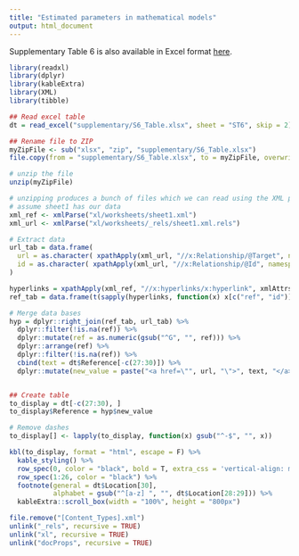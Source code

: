 ```yaml
---
title: "Estimated parameters in mathematical models"
output: html_document
---
```


Supplementary Table 6 is also available in Excel format [here]("./supplementary/S6_Table.xlsx").

```r
library(readxl)
library(dplyr)
library(kableExtra)
library(XML)
library(tibble)

## Read excel table
dt = read_excel("supplementary/S6_Table.xlsx", sheet = "ST6", skip = 2)

## Rename file to ZIP
myZipFile <- sub("xlsx", "zip", "supplementary/S6_Table.xlsx")
file.copy(from = "supplementary/S6_Table.xlsx", to = myZipFile, overwrite = T)

# unzip the file
unzip(myZipFile)

# unzipping produces a bunch of files which we can read using the XML package
# assume sheet1 has our data
xml_ref <- xmlParse("xl/worksheets/sheet1.xml")
xml_url <- xmlParse("xl/worksheets/_rels/sheet1.xml.rels")

# Extract data
url_tab = data.frame(
  url = as.character( xpathApply(xml_url, "//x:Relationship/@Target", namespaces = "x")),
  id = as.character( xpathApply(xml_url, "//x:Relationship/@Id", namespaces = "x"))
)

hyperlinks = xpathApply(xml_ref, "//x:hyperlinks/x:hyperlink", xmlAttrs, namespaces = "x")
ref_tab = data.frame(t(sapply(hyperlinks, function(x) x[c("ref", "id")])))

# Merge data bases
hyp = dplyr::right_join(ref_tab, url_tab) %>%
  dplyr::filter(!is.na(ref)) %>%
  dplyr::mutate(ref = as.numeric(gsub("^G", "", ref))) %>%
  dplyr::arrange(ref) %>%
  dplyr::filter(!is.na(ref)) %>%
  cbind(text = dt$Reference[-c(27:30)]) %>%
  dplyr::mutate(new_value = paste("<a href=\"", url, "\">", text, "</a>", sep = ""))


## Create table
to_display = dt[-c(27:30), ]
to_display$Reference = hyp$new_value

# Remove dashes
to_display[] <- lapply(to_display, function(x) gsub("^-$", "", x))

```

```r
kbl(to_display, format = "html", escape = F) %>%
  kable_styling() %>%
  row_spec(0, color = "black", bold = T, extra_css = 'vertical-align: middle !important;') %>%
  row_spec(1:26, color = "black") %>%
  footnote(general = dt$Location[30], 
           alphabet = gsub("^[a-z] ", "", dt$Location[28:29])) %>%
  kableExtra::scroll_box(width = "100%", height = "800px")

```


```r
file.remove("[Content_Types].xml")
unlink("_rels", recursive = TRUE)
unlink("xl", recursive = TRUE)
unlink("docProps", recursive = TRUE)

```

